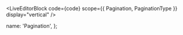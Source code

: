 
<Alert
  type={Sentiment.WARNING}
  message="Please note that this component is still in a testing phase and we do not guarantee that the API
  will remain the same. Please feel free to test it and provide us a feedback to help improve it
  before the final release."
/>

<LiveEditorBlock code={code} scope={{ Pagination, PaginationType }} display="vertical" />
<GeneratePropsTable componentName="Pagination" />

  name: 'Pagination',
};
